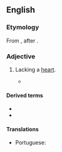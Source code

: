 ==English==

===Etymology===
From {{etyl|grc|en}} {{m|grc|ἀκάρδιος||without a heart}} {{suffix||ac|lang=en}}, after {{m|en|cardiac}}.

===Adjective===
{{en-adj|-}}

# {{lb|en|medicine|anatomy}} Lacking a [[heart]].
#* {{quote-book|year=1831|author=Marshall Hall|title=A Critical and Experimental Essay on the Circulation of the Blood|page=76|passage=The fact of a perfect circulation in '''acardiac''' fœtuses and '''acardiac''' animals, seems strongly to indicate an important influence in the arteries.}}

====Derived terms====
* {{l|en|acardiac twin}}
* {{l|en|acardiac twinning}}

====Translations====
{{trans-top|lacking a heart}}
* Portuguese: {{t|pt|acardíaco}}
{{trans-mid}}
{{trans-bottom}}